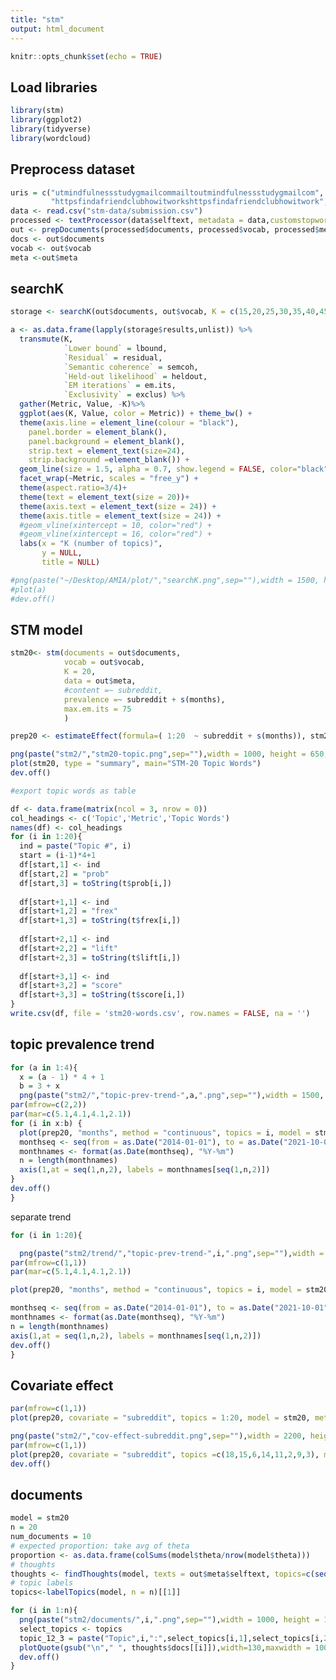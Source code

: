 ```yaml
---
title: "stm"
output: html_document
---
```


```r
knitr::opts_chunk$set(echo = TRUE)
```

## Load libraries
```r
library(stm)
library(ggplot2)
library(tidyverse)
library(wordcloud)
```

## Preprocess dataset
```r
uris = c("utmindfulnessstudygmailcommailtoutmindfulnessstudygmailcom",
         "httpsfindafriendclubhowitworkshttpsfindafriendclubhowitwork","deleted","removed")
data <- read.csv("stm-data/submission.csv")
processed <- textProcessor(data$selftext, metadata = data,customstopwords=uris, wordLengths=c(3,25))
out <- prepDocuments(processed$documents, processed$vocab, processed$meta,lower.thresh=20)
docs <- out$documents
vocab <- out$vocab
meta <-out$meta
```

## searchK
```r
storage <- searchK(out$documents, out$vocab, K = c(15,20,25,30,35,40,45,50), prevalence =~ subreddit + ~ year_month, data = meta)
```

```r
a <- as.data.frame(lapply(storage$results,unlist)) %>% 
  transmute(K,
            `Lower bound` = lbound,
            `Residual` = residual,
            `Semantic coherence` = semcoh,
            `Held-out likelihood` = heldout,
            `EM iterations` = em.its,
            `Exclusivity` = exclus) %>%
  gather(Metric, Value, -K)%>%
  ggplot(aes(K, Value, color = Metric)) + theme_bw() +
  theme(axis.line = element_line(colour = "black"),
    panel.border = element_blank(),
    panel.background = element_blank(),
    strip.text = element_text(size=24),
    strip.background =element_blank()) +
  geom_line(size = 1.5, alpha = 0.7, show.legend = FALSE, color="black") +
  facet_wrap(~Metric, scales = "free_y") +
  theme(aspect.ratio=3/4)+
  theme(text = element_text(size = 20))+
  theme(axis.text = element_text(size = 24)) +
  theme(axis.title = element_text(size = 24)) +
  #geom_vline(xintercept = 10, color="red") +
  #geom_vline(xintercept = 16, color="red") +
  labs(x = "K (number of topics)",
       y = NULL,
       title = NULL)

#png(paste("~/Desktop/AMIA/plot/","searchK.png",sep=""),width = 1500, height = 800, units = "px")
#plot(a)
#dev.off()
```


## STM model
```r
stm20<- stm(documents = out$documents, 
            vocab = out$vocab, 
            K = 20, 
            data = out$meta, 
            #content =~ subreddit, 
            prevalence =~ subreddit + s(months),
            max.em.its = 75
            )
```

```r
prep20 <- estimateEffect(formula=( 1:20  ~ subreddit + s(months)), stm20,  meta = out$meta, uncertainty = "Global")
```

```r
png(paste("stm2/","stm20-topic.png",sep=""),width = 1000, height = 650, units = "px", res=120)
plot(stm20, type = "summary", main="STM-20 Topic Words")
dev.off()
```

```r
#export topic words as table

df <- data.frame(matrix(ncol = 3, nrow = 0))
col_headings <- c('Topic','Metric','Topic Words')
names(df) <- col_headings
for (i in 1:20){
  ind = paste("Topic #", i)
  start = (i-1)*4+1
  df[start,1] <- ind
  df[start,2] = "prob"
  df[start,3] = toString(t$prob[i,])
  
  df[start+1,1] <- ind
  df[start+1,2] = "frex"
  df[start+1,3] = toString(t$frex[i,])
  
  df[start+2,1] <- ind
  df[start+2,2] = "lift"
  df[start+2,3] = toString(t$lift[i,])
  
  df[start+3,1] <- ind
  df[start+3,2] = "score"
  df[start+3,3] = toString(t$score[i,])
}
write.csv(df, file = 'stm20-words.csv', row.names = FALSE, na = '')
```

## topic prevalence trend
```r
for (a in 1:4){
  x = (a - 1) * 4 + 1
  b = 3 + x
  png(paste("stm2/","topic-prev-trend-",a,".png",sep=""),width = 1500, height = 786, units = "px", res=120)
par(mfrow=c(2,2))
par(mar=c(5.1,4.1,4.1,2.1))
for (i in x:b) {
  plot(prep20, "months", method = "continuous", topics = i, model = stm20, printlegend = FALSE, xaxt = "n", xlab = "Time", main=paste("Topic #", i, ": ", t$score[i,1],t$score[i,2],t$score[i,3],t$score[i,4],t$score[i,5],t$score[i,6],t$score[i,7]),text.cex=5) 
  monthseq <- seq(from = as.Date("2014-01-01"), to = as.Date("2021-10-01"), by = "month")
  monthnames <- format(as.Date(monthseq), "%Y-%m")
  n = length(monthnames)
  axis(1,at = seq(1,n,2), labels = monthnames[seq(1,n,2)])
}
dev.off()
}

```

separate trend
```r
for (i in 1:20){

  png(paste("stm2/trend/","topic-prev-trend-",i,".png",sep=""),width = 750, height = 400, units = "px", res=120)
par(mfrow=c(1,1))
par(mar=c(5.1,4.1,4.1,2.1))

plot(prep20, "months", method = "continuous", topics = i, model = stm20, printlegend = FALSE, xaxt = "n", xlab = "Time", main=paste("Topic #", i, ": ", t$score[i,1],t$score[i,2],t$score[i,3],t$score[i,4],t$score[i,5],t$score[i,6],t$score[i,7]),text.cex=5) 

monthseq <- seq(from = as.Date("2014-01-01"), to = as.Date("2021-10-01"), by = "month")
monthnames <- format(as.Date(monthseq), "%Y-%m")
n = length(monthnames)
axis(1,at = seq(1,n,2), labels = monthnames[seq(1,n,2)])
dev.off()
}
```

## Covariate effect
```r
par(mfrow=c(1,1))
plot(prep20, covariate = "subreddit", topics = 1:20, model = stm20, method = "difference", cov.value1 = "lonely", cov.value2 = "ForeverAlone", xlab ="lonely ... ForeverAlone", main = "Effect of covariates on topics (K=20)", xlim = c(-.1, .1), labeltype=c("custom"))
```

```r
png(paste("stm2/","cov-effect-subreddit.png",sep=""),width = 2200, height = 900, units = "px", res=110)
par(mfrow=c(1,1))
plot(prep20, covariate = "subreddit", topics =c(18,15,6,14,11,2,9,3), model = stm20, method = "difference", cov.value1 = "lonely", cov.value2 = "ForeverAlone", xlab ="r/lonely ... r/ForeverAlone", main = "Effect of subreddit on topics (K=20)", xlim = c(-.15, .15), labeltype=c("score"),width=50)
dev.off()
```

## documents

```r
model = stm20
n = 20
num_documents = 10
# expected proportion: take avg of theta
proportion <- as.data.frame(colSums(model$theta/nrow(model$theta)))
# thoughts
thoughts <- findThoughts(model, texts = out$meta$selftext, topics=c(seq(from=1, to = n, by =1)), n=num_documents) 
# topic labels
topics<-labelTopics(model, n = n)[[1]]
```

```r
for (i in 1:n){
  png(paste("stm2/documents/",i,".png",sep=""),width = 1000, height = 1500, units = "px")
  select_topics <- topics
  topic_12_3 = paste("Topic",i,":",select_topics[i,1],select_topics[i,2],select_topics[i,3],select_topics[i,4],select_topics[i,5],select_topics[i,6],select_topics[i,7], sep=" ")
  plotQuote(gsub("\n"," ", thoughts$docs[[i]]),width=130,maxwidth = 1000,main=topic_12_3,text.cex=1)
  dev.off()
}
```

